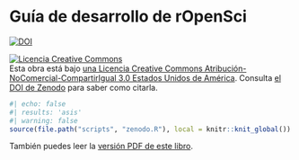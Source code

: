 # Guía de desarrollo de rOpenSci {.unnumbered}

<a href="https://doi.org/10.5281/zenodo.2553043"><img src="https://zenodo.org/badge/DOI/10.5281/zenodo.2553043.svg?branch=master" alt="DOI"></a>

<a rel="license" href="https://creativecommons.org/licenses/by-nc-sa/3.0/us/deed.es"><img alt="Licencia Creative Commons" style="border-width:0" src="https://i.creativecommons.org/l/by-nc-sa/3.0/us/88x31.png" /></a><br /> Esta obra está bajo [una Licencia Creative Commons Atribución-NoComercial-CompartirIgual 3.0 Estados Unidos de América](https://creativecommons.org/licenses/by-nc-sa/3.0/us/deed.es). Consulta [el DOI de Zenodo](https://doi.org/10.5281/zenodo.2553043) para saber como citarla.


```r
#| echo: false
#| results: 'asis' 
#| warning: false
source(file.path("scripts", "zenodo.R"), local = knitr::knit_global())
```

También puedes leer la [versión PDF de este libro](/ropensci-dev-guide.pdf).


